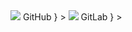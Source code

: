 
<Tabs groupId="git_provider" defaultValue="github" queryString>
    <TabItem
      attributes={{className: styles.github}}
      value="github"
      label={
        <div className="git-tab">
          <img src="https://assets.kubefirst.com/console/github.svg" />
          <span>GitHub</span>
        </div>
      }
    >
      <GitHubUserCreation cloud={props.cloud} />
    </TabItem>
    <TabItem
      value="gitlab"
      attributes={{className: styles.gitlab}}
      label={
        <div className="git-tab">
          <img src="https://assets.kubefirst.com/console/gitlab.svg" />
          <span>GitLab</span>
        </div>
      }
    >
      <GitLabUserCreation cloud={props.cloud} />
    </TabItem>
</Tabs>
